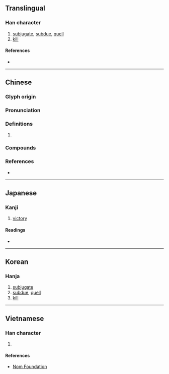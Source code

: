 {{character info/new}}
==Translingual==

===Han character===
{{Han char|rn=62|rad=戈|as=09|sn=13|four=43750|canj=TVI|ids=⿰甚戈}}

# [[subjugate]], [[subdue]], [[quell]]
# [[kill]]

====References====
* {{Han ref|kx=0413.170|dkj=11616|dj=0756.110|hdz=21408.110|uh=6221|ud=25121|bh=B760|bd=46944}}

----

==Chinese==
{{zh-forms}}

===Glyph origin===
{{Han etym}}

===Pronunciation===
{{zh-pron
|m=kān
|c=zam3,ham1
|mn=kham
|mc=y
|oc=y
|cat=
}}

===Definitions===
{{zh-hanzi}}

# {{rfdef|zh}}

===Compounds===
{{zh-der|動員戡亂|戡亂}}

===References===
* {{R:yue:mfccd}}

----

==Japanese==

===Kanji===
{{ja-kanji|grade=|rs=戈09}}

# [[victory]]

====Readings====
* {{ja-readings|on=[[かん]] (kan), [[ちん]] (chin)|kun=[[かつ]] (katsu)}}

----

==Korean==

===Hanja===
{{ko-hanja|hangeul=감|eumhun=|rv=gam|mr=kam|y=kam}}

# [[subjugate]]
# [[subdue]], [[quell]]
# [[kill]]

----

==Vietnamese==

===Han character===
{{vi-readings|rs=戈09|hanviet=kham}}

# {{defn|lang=vi|sort=戈09}}

====References====
* [http://nomfoundation.org/common/nom_details.php?codepoint=6221 Nom Foundation]